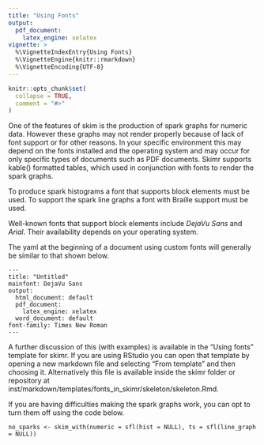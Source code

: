 ```yaml
---
title: "Using Fonts"
output: 
  pdf_document:
    latex_engine: xelatex
vignette: >
  %\VignetteIndexEntry{Using Fonts}
  %\VignetteEngine{knitr::rmarkdown}
  %\VignetteEncoding{UTF-8}
---
```


```r
knitr::opts_chunk$set(
  collapse = TRUE,
  comment = "#>"
)
```

One of the features of skim is the production of spark graphs for numeric data.
However these graphs may not render properly because of lack of font support or for other
reasons. In your specific environment this may depend on the fonts installed and the operating
system and may occur for only specific types of documents such as PDF documents.
Skimr supports kable() formatted tables, which used in conjunction with 
fonts to render the spark graphs.

To produce spark histograms a font that supports block elements must be used. To
support the spark line graphs a font with Braille support must be used. 

Well-known fonts that support block elements include _DejaVu Sans_ and _Arial_. 
Their availability depends on your operating system. 

The yaml at the beginning of a document using custom fonts will generally be
similar to that shown below.

```
---
title: "Untitled"
mainfont: DejaVu Sans
output:
  html_document: default
  pdf_document:
    latex_engine: xelatex
  word_document: default
font-family: Times New Roman
---
```


A further discussion of this (with examples) is available in the "Using fonts" template for
skimr.  If you are using RStudio you can open that template by opening a new markdown
file and selecting "From template" and then choosing it.  Alternatively this file 
is available inside the skimr folder or repository at 
inst/markdown/templates/fonts_in_skimr/skeleton/skeleton.Rmd. 

If you are having difficulties making the spark graphs work, you can opt to turn 
them off using the code below.

```
no_sparks <- skim_with(numeric = sfl(hist = NULL), ts = sfl(line_graph = NULL))

```
